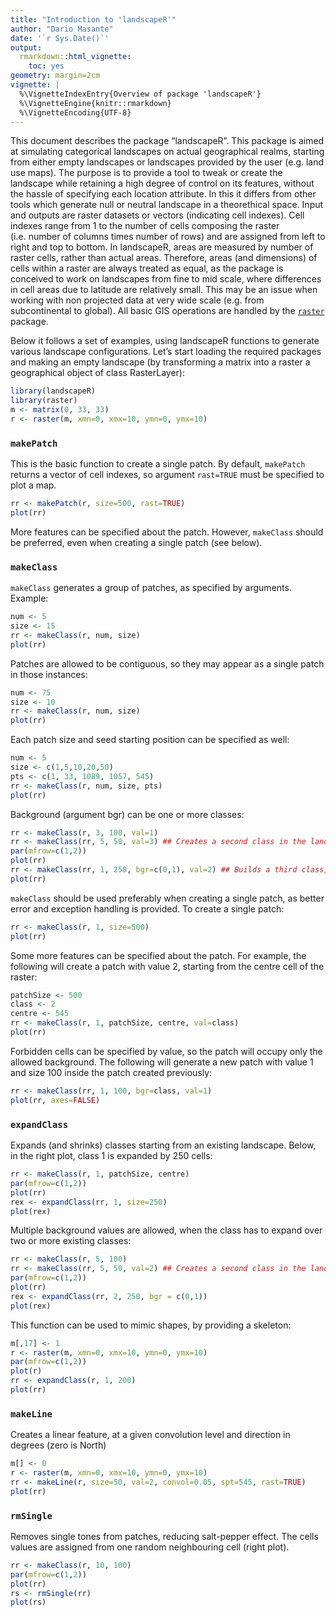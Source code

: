 ---
title: "Introduction to 'landscapeR'"
author: "Dario Masante"
date: '`r Sys.Date()`'
output:
  rmarkdown::html_vignette:
    toc: yes
geometry: margin=2cm
vignette: |
  %\VignetteIndexEntry{Overview of package 'landscapeR'}   
  %\VignetteEngine{knitr::rmarkdown}   
  %\VignetteEncoding{UTF-8}
---

This document describes the package "landscapeR". This package is aimed at simulating categorical landscapes on actual geographical realms, starting from either empty landscapes or landscapes provided by the user (e.g. land use maps). The purpose is to provide a tool to tweak or create the landscape while retaining a high degree of control on its features, without the hassle of specifying each location attribute. In this it differs from other tools which generate null or neutral landscape in a theorethical space. 
Input and outputs are raster datasets or vectors (indicating cell indexes). Cell indexes range from 1 to the number of cells composing the raster (i.e. number of columns times number of rows) and are assigned from left to right and top to bottom. In landscapeR, areas are measured by number of raster cells, rather than actual areas. Therefore, areas (and dimensions) of cells within a raster are always treated as equal, as the package is conceived to work on landscapes from fine to mid scale, where differences in cell areas due to latitude are relatively small. This may be an issue when working with non projected data at very wide scale (e.g. from subcontinental to global). All basic GIS operations are handled by the [`raster`](https://cran.r-project.org/package=raster) package. 

Below it follows a set of examples, using landscapeR functions to generate various landscape configurations. Let's start loading the required packages and making an empty landscape (by transforming a matrix into a raster a geographical object of class RasterLayer):

```{r, message=FALSE, warning=FALSE}
library(landscapeR)
library(raster)
m <- matrix(0, 33, 33)
r <- raster(m, xmn=0, xmx=10, ymn=0, ymx=10)
```

### `makePatch`
This is the basic function to create a single patch. By default, `makePatch` returns a vector of cell indexes, so argument `rast=TRUE` must be specified to plot a map.
```{r, eval=FALSE}
rr <- makePatch(r, size=500, rast=TRUE)
plot(rr)
```
More features can be specified about the patch. However, `makeClass` should be preferred, even when creating a single patch (see below). 

### `makeClass`
`makeClass` generates a group of patches, as specified by arguments. Example:
```{r, warning=FALSE}
num <- 5
size <- 15
rr <- makeClass(r, num, size)
plot(rr)
```

Patches are allowed to be contiguous, so they may appear as a single patch in those instances:
```{r, warning=FALSE}
num <- 75
size <- 10
rr <- makeClass(r, num, size)
plot(rr)
```

Each patch size and seed starting position can be specified as well:
```{r}
num <- 5
size <- c(1,5,10,20,50)
pts <- c(1, 33, 1089, 1057, 545)
rr <- makeClass(r, num, size, pts)
plot(rr)
```

Background (argument bgr) can be one or more classes:
```{r, fig.width=6}
rr <- makeClass(r, 3, 100, val=1) 
rr <- makeClass(rr, 5, 50, val=3) ## Creates a second class in the landscape with value 3
par(mfrow=c(1,2))
plot(rr)
rr <- makeClass(rr, 1, 250, bgr=c(0,1), val=2) ## Builds a third class, allowed on background and class 1.
plot(rr)
```

`makeClass` should be used preferably when creating a single patch, as better error and exception handling is provided. To create a single patch:
```{r, eval=FALSE}
rr <- makeClass(r, 1, size=500)
plot(rr)
```

Some more features can be specified about the patch. For example, the following will create a patch with value 2, starting from the centre cell of the raster:
```{r}
patchSize <- 500
class <- 2
centre <- 545
rr <- makeClass(r, 1, patchSize, centre, val=class)
plot(rr)
```

Forbidden cells can be specified by value, so the patch will occupy only the allowed background. The following will generate a new patch with value 1 and size 100 inside the patch created previously:
```{r, warning=FALSE}
rr <- makeClass(rr, 1, 100, bgr=class, val=1)
plot(rr, axes=FALSE)
```

### `expandClass`
Expands (and shrinks) classes starting from an existing landscape. Below, in the right plot, class 1 is expanded by 250 cells:
```{r, fig.width=6}
rr <- makeClass(r, 1, patchSize, centre)
par(mfrow=c(1,2))
plot(rr)
rex <- expandClass(rr, 1, size=250)
plot(rex)
```

Multiple background values are allowed, when the class has to expand over two or more existing classes:
```{r, fig.width=6}
rr <- makeClass(r, 5, 100)
rr <- makeClass(rr, 5, 50, val=2) ## Creates a second class in the landscape with value 2
par(mfrow=c(1,2))
plot(rr)
rex <- expandClass(rr, 2, 250, bgr = c(0,1))
plot(rex)
```

This function can be used to mimic shapes, by providing a skeleton:
```{r, fig.width=6}
m[,17] <- 1
r <- raster(m, xmn=0, xmx=10, ymn=0, ymx=10)
par(mfrow=c(1,2))
plot(r)
rr <- expandClass(r, 1, 200)
plot(rr)
```

### `makeLine`
Creates a linear feature, at a given convolution level and direction in degrees (zero is North)
```{r}
m[] <- 0
r <- raster(m, xmn=0, xmx=10, ymn=0, ymx=10)
rr <- makeLine(r, size=50, val=2, convol=0.05, spt=545, rast=TRUE)
plot(rr)
```

### `rmSingle`
Removes single tones from patches, reducing salt-pepper effect. The cells values are assigned from one random neighbouring cell (right plot).
```{r, fig.width=6, warning=FALSE}
rr <- makeClass(r, 10, 100)
par(mfrow=c(1,2))
plot(rr)
rs <- rmSingle(rr)
plot(rs)
```


